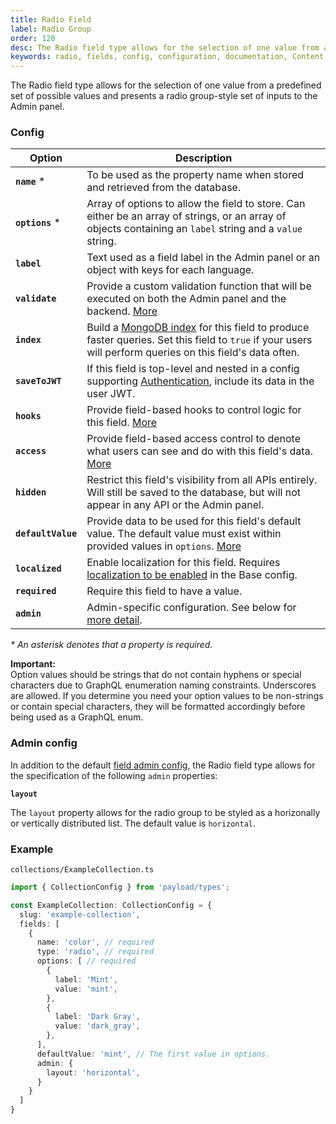 ```yaml
---
title: Radio Field
label: Radio Group
order: 120
desc: The Radio field type allows for the selection of one value from a predefined set of possible values. Learn how to use Radio fields, see examples and options.
keywords: radio, fields, config, configuration, documentation, Content Management System, cms, headless, javascript, node, react, express
---
```


<Banner >
  The Radio field type allows for the selection of one value from a predefined set of possible values and presents a radio group-style set of inputs to the Admin panel.
</Banner>

### Config

| Option           | Description |
| ---------------- | ----------- |
| **`name`** *         | To be used as the property name when stored and retrieved from the database.  |
| **`options`** *      | Array of options to allow the field to store. Can either be an array of strings, or an array of objects containing an `label` string and a `value` string. |
| **`label`**          | Text used as a field label in the Admin panel or an object with keys for each language. |
| **`validate`**       | Provide a custom validation function that will be executed on both the Admin panel and the backend. [More](/docs/fields/overview#validation) |
| **`index`**          | Build a [MongoDB index](https://docs.mongodb.com/manual/indexes/) for this field to produce faster queries. Set this field to `true` if your users will perform queries on this field's data often. |
| **`saveToJWT`**      | If this field is top-level and nested in a config supporting [Authentication](/docs/authentication/config), include its data in the user JWT. |
| **`hooks`**          | Provide field-based hooks to control logic for this field. [More](/docs/fields/overview#field-level-hooks) |
| **`access`**         | Provide field-based access control to denote what users can see and do with this field's data. [More](/docs/fields/overview#field-level-access-control) |
| **`hidden`**         | Restrict this field's visibility from all APIs entirely. Will still be saved to the database, but will not appear in any API or the Admin panel. |
| **`defaultValue`**   | Provide data to be used for this field's default value. The default value must exist within provided values in `options`. [More](/docs/fields/overview#default-values) |
| **`localized`**      | Enable localization for this field. Requires [localization to be enabled](/docs/configuration/localization) in the Base config. |
| **`required`**       | Require this field to have a value. |
| **`admin`**          | Admin-specific configuration. See below for [more detail](#admin-config). |

*\* An asterisk denotes that a property is required.*

<Banner type="warning">
  <strong>Important:</strong><br/>
  Option values should be strings that do not contain hyphens or special characters due to GraphQL enumeration naming constraints. Underscores are allowed. If you determine you need your option values to be non-strings or contain special characters, they will be formatted accordingly before being used as a GraphQL enum.
</Banner>

### Admin config

In addition to the default [field admin config](/docs/fields/overview#admin-config), the Radio field type allows for the specification of the following `admin` properties:

**`layout`**

The `layout` property allows for the radio group to be styled as a horizonally or vertically distributed list. The default value is `horizontal`.

### Example

`collections/ExampleCollection.ts`
```ts
import { CollectionConfig } from 'payload/types';

const ExampleCollection: CollectionConfig = {
  slug: 'example-collection',
  fields: [
    {
      name: 'color', // required
      type: 'radio', // required
      options: [ // required
        {
          label: 'Mint',
          value: 'mint',
        },
        {
          label: 'Dark Gray',
          value: 'dark_gray',
        },
      ],
      defaultValue: 'mint', // The first value in options.
      admin: {
        layout: 'horizontal',
      }
    }
  ]
}

```
